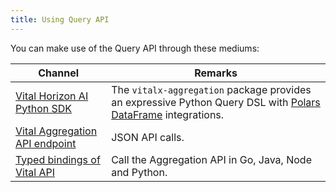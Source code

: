 ```yaml
---
title: Using Query API
---
```


You can make use of the Query API through these mediums:

| Channel | Remarks |
| ------- | ------- |
| [Vital Horizon AI Python SDK](/api-reference/horizon-ai/python-sdk/getting-started) | The `vitalx-aggregation` package provides an expressive Python Query DSL with [Polars DataFrame](https://pola.rs) integrations. |
| [Vital Aggregation API endpoint](/api-reference/horizon-ai/aggregation/query-one) | JSON API calls. |
| [Typed bindings of Vital API](/home/libraries) | Call the Aggregation API in Go, Java, Node and Python. |

